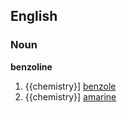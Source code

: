 ==English==
===Noun===
'''benzoline'''
#{{chemistry}] {{dated}} [[benzole]]
#{{chemistry}] {{dated}} [[amarine]]